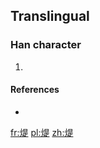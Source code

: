 ==Translingual==

===Han character===
{{Han char|rn=86|rad=火|as=09|sn=13|four=|canj=FAMO}}

# {{defn|Han|sort=火09}}

====References====
* {{Han ref|kx=0678.161|hdz=32216.151|uh=7176|ud=29046}}

[[fr:煶]]
[[pl:煶]]
[[zh:煶]]